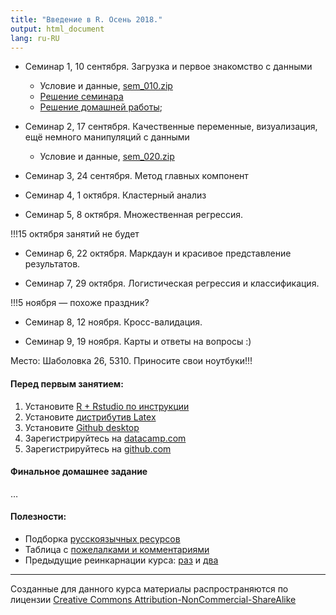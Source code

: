```yaml
---
title: "Введение в R. Осень 2018."
output: html_document
lang: ru-RU
---
```



* Семинар 1, 10 сентября. Загрузка и первое знакомство с данными
  
    - Условие и данные, [sem_010.zip](https://github.com/bdemeshev/r_intro_3/raw/master/archives/sem_010.zip)
    - [Решение семинара](http://bdemeshev.github.io/r_intro_3/seminar_010_solved.html)
    - [Решение домашней работы](http://bdemeshev.github.io/r_intro_3/hw_010_solutions.html);


* Семинар 2, 17 сентября. Качественные переменные, визуализация, ещё немного манипуляций с данными

    - Условие и данные, [sem_020.zip](https://github.com/bdemeshev/r_intro_3/raw/master/archives/sem_020.zip)


* Семинар 3, 24 сентября. Метод главных компонент


* Семинар 4, 1 октября. Кластерный анализ


* Семинар 5, 8 октября. Множественная регрессия.

!!!15 октября занятий не будет

* Семинар 6, 22 октября. Маркдаун и красивое представление результатов.


* Семинар 7, 29 октября. Логистическая регрессия и классификация.

!!!5 ноября — похоже праздник?

* Семинар 8, 12 ноября. Кросс-валидация.

* Семинар 9, 19 ноября. Карты и ответы на вопросы :)


Место: Шаболовка 26, 5310. Приносите свои ноутбуки!!!


#### Перед первым занятием:

1. Установите [R + Rstudio по инструкции](http://bdemeshev.github.io/installation/r/R_installation.html)
1. Установите [дистрибутив Latex](https://www.tug.org/texlive/acquire-netinstall.html)
1. Установите [Github desktop](https://desktop.github.com/)
1. Зарегистрируйтесь на [datacamp.com](http://datacamp.com/)
1. Зарегистрируйтесь на [github.com](http://github.com/)
    

#### Финальное домашнее задание


...


#### Полезности:


* Подборка [русскоязычных ресурсов](https://github.com/bdemeshev/r_links)
* Таблица с [пожелалками и комментариями](https://docs.google.com/spreadsheets/d/1ySFm0tvKH8-uNhNdkMub7l0D3b2FM-9Ud5Avs14yUaw/edit)
* Предыдущие реинкарнации курса: [раз](http://bdemeshev.github.io/r_socio_hse/) и [два](http://bdemeshev.github.io/r_intro_2/)




-------
Созданные для данного курса материалы распространяются по лицензии [Creative Commons Attribution-NonCommercial-ShareAlike](http://creativecommons.org/licenses/by-nc-sa/3.0/deed.ru)

